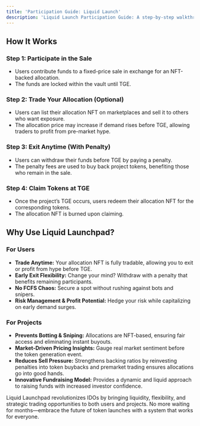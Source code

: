 ```yaml
---
title: 'Participation Guide: Liquid Launch'
description: 'Liquid Launch Participation Guide: A step-by-step walkthrough for engaging in NFT-backed token sales with flexible trading, early exit options, and seamless token claiming.'
---
```


## How It Works

### Step 1: Participate in the Sale

- Users contribute funds to a fixed-price sale in exchange for an NFT-backed allocation.
- The funds are locked within the vault until TGE.

### Step 2: Trade Your Allocation (Optional)

- Users can list their allocation NFT on marketplaces and sell it to others who want exposure.
- The allocation price may increase if demand rises before TGE, allowing traders to profit from pre-market hype.

### Step 3: Exit Anytime (With Penalty)

- Users can withdraw their funds before TGE by paying a penalty.
- The penalty fees are used to buy back project tokens, benefiting those who remain in the sale.

### Step 4: Claim Tokens at TGE

- Once the project’s TGE occurs, users redeem their allocation NFT for the corresponding tokens.
- The allocation NFT is burned upon claiming.

## Why Use Liquid Launchpad?

### For Users

- **Trade Anytime:** Your allocation NFT is fully tradable, allowing you to exit or profit from hype before TGE.
- **Early Exit Flexibility:** Change your mind? Withdraw with a penalty that benefits remaining participants.
- **No FCFS Chaos:** Secure a spot without rushing against bots and snipers.
- **Risk Management & Profit Potential:** Hedge your risk while capitalizing on early demand surges.

### For Projects

- **Prevents Botting & Sniping:** Allocations are NFT-based, ensuring fair access and eliminating instant buyouts.
- **Market-Driven Pricing Insights:** Gauge real market sentiment before the token generation event.
- **Reduces Sell Pressure:** Strengthens backing ratios by reinvesting penalties into token buybacks and premarket trading ensures allocations go into good hands.
- **Innovative Fundraising Model:** Provides a dynamic and liquid approach to raising funds with increased investor confidence.

Liquid Launchpad revolutionizes IDOs by bringing liquidity, flexibility, and strategic trading opportunities to both users and projects. No more waiting for months—embrace the future of token launches with a system that works for everyone.
